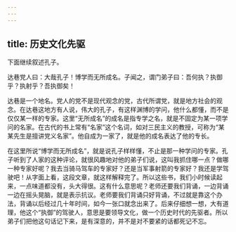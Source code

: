 ```yaml
---
---
---
```

title: 历史文化先驱
---




下面继续叙述孔子。

达巷党人曰：大哉孔子！博学而无所成名。子闻之，谓门弟子曰：吾何执？执御乎？执射乎？吾执御矣！

达巷是一个地名。党人的党不是现代观念的党，古代所谓党，就是地方社会的观念。在达巷这地方有人说，伟大的孔子，有这样渊博的学问，他什么都懂，而不是仅仅某一样的专家。这里“无所成名”的成名是指专学之名，就是不固定为某一项学问的名家。在古代的书上常有“名家”这个名词，如对三民主义的教授，可称为“某某先生是擅讲党义名家”。他自成为一家了，就是他的成名表达了他的专长。

在这里所说“博学而无所成名”，就是说孔子样样懂，不止是那一种学问的专家。孔子听到了人家的这种评论，就很风趣地对他的弟子们说，这叫我抓住哪一点？做哪一种专家好呢？我去当骑马驾车的专家好？还是当军事射箭的专家好？我还是学驾驶吧！从字面上看，这段文章，就这样解释完了。所以这些书，我们小时候读起来，一点味道都没有，头大得很。这有什么意思呢？老师还要我们背诵，一边背诵一边在摇头晃脑，就是表示抗议。老师要我们背诵只好背诵，不过就是靠这个办法，背诵以后经过几十年时间，如今一张口就念出来了。后来仔细想一想，大有道理，他这个“执御”的驾驶人，意思是要领导文化，做一个历史时代的先驱者。所以弟子们把他这句话记下来，是有深意的，并不是对不要紧的话都死记不忘。